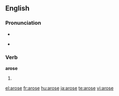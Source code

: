 ==English==

===Pronunciation===
*{{IPA|/ə'rɔʊs/}}
*{{audio|en-us-arose.ogg|Audio (US)}}
*:{{rhymes|əʊz}}

===Verb===
'''arose'''

# {{simple past of|arise}}

[[el:arose]]
[[fr:arose]]
[[hu:arose]]
[[ja:arose]]
[[te:arose]]
[[vi:arose]]